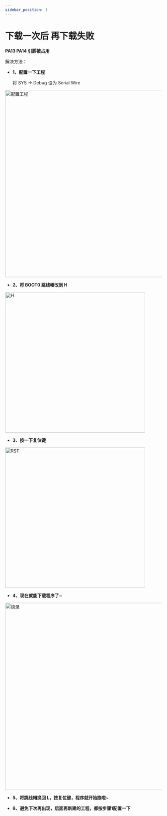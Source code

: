 ```yaml
---
sidebar_position: 1
---
```


# 下载一次后 再下载失败

**PA13 PA14 引脚被占用**

解决方法：

- **1、配置一下工程**

    将 SYS -> Debug 设为 Serial Wire

<div style={{ display: "flex", justifyContent: "center", alignItems: "center", marginBottom: "20px"}}>
<img src={require('../img/CompilationFailed/配置工程.png').default} alt="配置工程" width="600px" />
</div>

- **2、将 BOOT0 跳线帽改到 H**

<div style={{ display: "flex", justifyContent: "center", alignItems: "center", marginBottom: "20px"}}>
<img src={require('../img/CompilationFailed/H.png').default} alt="H" width="450px" />
</div>

- **3、按一下复位键**

<div style={{ display: "flex", justifyContent: "center", alignItems: "center", marginBottom: "20px"}}>
<img src={require('../img/CompilationFailed/RST.png').default} alt="RST" width="450px" />
</div>

- **4、现在就能下载程序了~**

<div style={{ display: "flex", justifyContent: "center", alignItems: "center", marginBottom: "20px"}}>
<img src={require('../img/CompilationFailed/烧录.png').default} alt="烧录" width="600px" />
</div>

- **5、将跳线帽换回 L，按复位键，程序就开始跑啦~**

- **6、避免下次再出现，后面再新建的工程，都按步骤1配置一下**